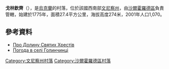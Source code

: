 {{coord|48|40|18|N|28|23|37|E|scale:30000|display=title}}

'''戈林欽齊'''（{{lang-uk|Голинчинці}}），是[[烏克蘭|烏克蘭]]的村落，位於該國西南部[[文尼察州|文尼察州]]，由[[沙爾霍羅德區|沙爾霍羅德區]]負責管轄，始建於1775年，面積27.4平方公里，海拔高度274米，2001年人口1,070。

==參考資料==
* [http://blog.liga.net/user/ogorobets/article/18190.aspx Про Долину Святих Хрестів] {{Wayback|url=http://blog.liga.net/user/ogorobets/article/18190.aspx |date=20161228105806 }}
* [http://weather.in.ua/ua/vinnickaja/5349 Погода в селі Голинчинці] {{Wayback|url=http://weather.in.ua/ua/vinnickaja/5349 |date=20111220111724 }}

[[Category:文尼察州村落|Category:文尼察州村落]]
[[Category:沙爾霍羅德區村落|Category:沙爾霍羅德區村落]]


{{Vinnytsia-geo-stub}}
